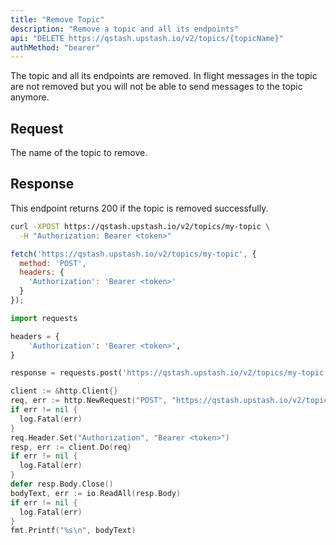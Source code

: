 ```yaml
---
title: "Remove Topic"
description: "Remove a topic and all its endpoints"
api: "DELETE https://qstash.upstash.io/v2/topics/{topicName}"
authMethod: "bearer"
---
```


The topic and all its endpoints are removed. In flight messages in the topic are not removed but you will not be able to send messages to the topic anymore.

## Request

<ParamField path="topicName" type="string" required>
  The name of the topic to remove.
</ParamField>

## Response

This endpoint returns 200 if the topic is removed successfully.

<RequestExample>

```sh curl
curl -XPOST https://qstash.upstash.io/v2/topics/my-topic \
  -H "Authorization: Bearer <token>"
```

```js Node
fetch('https://qstash.upstash.io/v2/topics/my-topic', {
  method: 'POST',
  headers: {
    'Authorization': 'Bearer <token>'
  }
});
```

```python Python
import requests

headers = {
    'Authorization': 'Bearer <token>',
}

response = requests.post('https://qstash.upstash.io/v2/topics/my-topic', headers=headers)
```

```go Go 
client := &http.Client{}
req, err := http.NewRequest("POST", "https://qstash.upstash.io/v2/topics/my-topic", nil)
if err != nil {
  log.Fatal(err)
}
req.Header.Set("Authorization", "Bearer <token>")
resp, err := client.Do(req)
if err != nil {
  log.Fatal(err)
}
defer resp.Body.Close()
bodyText, err := io.ReadAll(resp.Body)
if err != nil {
  log.Fatal(err)
}
fmt.Printf("%s\n", bodyText)
  ```

</RequestExample>
